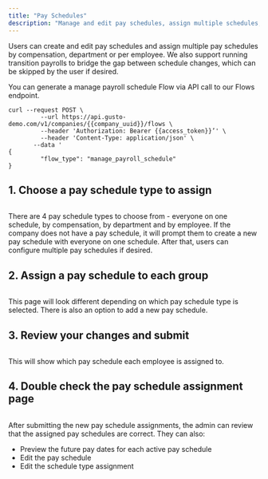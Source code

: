 ```yaml
---
title: "Pay Schedules"
description: "Manage and edit pay schedules, assign multiple schedules, and run transition payrolls."
---
```

Users can create and edit pay schedules and assign multiple pay schedules by compensation, department or per employee. We also support running transition payrolls to bridge the gap between schedule changes, which can be skipped by the user if desired.

You can generate a manage payroll schedule Flow via API call to our Flows endpoint.

```curl
curl --request POST \
         --url https://api.gusto-demo.com/v1/companies/{{company_uuid}}/flows \
         --header 'Authorization: Bearer {{access_token}}’' \
         --header 'Content-Type: application/json' \
       --data '
{
         "flow_type": "manage_payroll_schedule"
}

```

## 1\. Choose a pay schedule type to assign

<img className="block" src="images/files_readme_io/_c5f2eff_image1.png" alt="" />

There are 4 pay schedule types to choose from - everyone on one schedule, by compensation, by department and by employee. If the company does not have a pay schedule, it will prompt them to create a new pay schedule with everyone on one schedule. After that, users can configure multiple pay schedules if desired.

## 2\. Assign a pay schedule to each group

<img className="block" src="images/files_readme_io/_47aae69_image7.png" alt="" />

This page will look different depending on which pay schedule type is selected. There is also an option to add a new pay schedule.

## 3\. Review your changes and submit

<img className="block" src="images/files_readme_io/_44a35a5_image6.png" alt="" />

This will show which pay schedule each employee is assigned to.

## 4\. Double check the pay schedule assignment page

<img className="block" src="images/files_readme_io/_379b909_image4.png" alt="" />

After submitting the new pay schedule assignments, the admin can review that the assigned pay schedules are correct. They can also:

*   Preview the future pay dates for each active pay schedule
*   Edit the pay schedule
*   Edit the schedule type assignment

